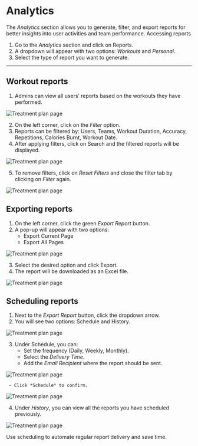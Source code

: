 
# Analytics

The *Analytics* section allows you to generate, filter, and export reports for better insights into user activities and team performance.
Accessing reports
1. Go to the *Analytics* section and click on Reports.
1. A dropdown will appear with two options: *Workouts* and *Personal*.
1. Select the type of report you want to generate.

---

## Workout reports

 1. Admins can view all users’ reports based on the workouts they have performed.

![Treatment plan page](/img/WorkoutReportP1.webp)

 2. On the left corner, click on the *Filter* option.
 1. Reports can be filtered by: Users, Teams, Workout Duration, Accuracy, Repetitions, Calories Burnt, Workout Date.
 1. After applying filters, click on Search and the filtered reports will be displayed.

![Treatment plan page](/img/WorkoutReportP2.webp)

 5. To remove filters, click on *Reset Filters* and close the filter tab by clicking on *Filter* again.

![Treatment plan page](/img/WorkoutReportP3.webp)

## Exporting reports

 1. On the left corner, click the green *Export Report* button.
 1. A pop-up will appear with two options:
    - Export Current Page
    - Export All Pages

![Treatment plan page](/img/WorkoutReportP4.webp)

 3. Select the desired option and click Export.
 3. The report will be downloaded as an Excel file.

![Treatment plan page](/img/WorkoutReportP5.webp)

## Scheduling reports

 1. Next to the *Export Report* button, click the dropdown arrow.
 1. You will see two options: Schedule and History.

![Treatment plan page](/img/WorkoutReportP6.webp)

 3. Under Schedule, you can:
     - Set the frequency (Daily, Weekly, Monthly).
     - Select the *Delivery Time*.
     - Add the *Email Recipient* where the report should be sent.

![Treatment plan page](/img/WorkoutReportP7.webp)

     - Click *Schedule* to confirm.

![Treatment plan page](/img/WorkoutReportP8.webp)

 4. Under *History*, you can view all the reports you have scheduled previously.

![Treatment plan page](/img/WorkoutReportP9.webp)

<Admonition type="tip" title="Scheduling">
  Use scheduling to automate regular report delivery and save time.
</Admonition>

